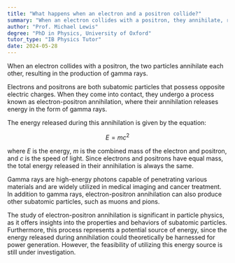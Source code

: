```yaml
---
title: "What happens when an electron and a positron collide?"
summary: "When an electron collides with a positron, they annihilate, resulting in the production of gamma rays."
author: "Prof. Michael Lewis"
degree: "PhD in Physics, University of Oxford"
tutor_type: "IB Physics Tutor"
date: 2024-05-28
---
```


When an electron collides with a positron, the two particles annihilate each other, resulting in the production of gamma rays.

Electrons and positrons are both subatomic particles that possess opposite electric charges. When they come into contact, they undergo a process known as electron-positron annihilation, where their annihilation releases energy in the form of gamma rays.

The energy released during this annihilation is given by the equation:

$$
E = mc^2
$$

where $E$ is the energy, $m$ is the combined mass of the electron and positron, and $c$ is the speed of light. Since electrons and positrons have equal mass, the total energy released in their annihilation is always the same.

Gamma rays are high-energy photons capable of penetrating various materials and are widely utilized in medical imaging and cancer treatment. In addition to gamma rays, electron-positron annihilation can also produce other subatomic particles, such as muons and pions.

The study of electron-positron annihilation is significant in particle physics, as it offers insights into the properties and behaviors of subatomic particles. Furthermore, this process represents a potential source of energy, since the energy released during annihilation could theoretically be harnessed for power generation. However, the feasibility of utilizing this energy source is still under investigation.
    